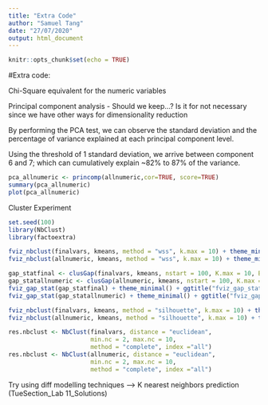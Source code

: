 ---
title: "Extra Code"
author: "Samuel Tang"
date: "27/07/2020"
output: html_document
---

```{r setup, include=FALSE}
knitr::opts_chunk$set(echo = TRUE)
```

#Extra code:

Chi-Square equivalent for the numeric variables


Principal component analysis - Should we keep...? Is it for not necessary since we have other ways for dimensionality reduction

By performing the PCA test, we can observe the standard deviation and the percentage of variance explained at each principal component level. 

Using the threshold of 1 standard deviation, we arrive between component 6 and 7; which can cumulatively explain ~82% to 87% of the variance. 

```{r}
pca_allnumeric <- princomp(allnumeric,cor=TRUE, score=TRUE)
summary(pca_allnumeric)
plot(pca_allnumeric)
```

Cluster Experiment

```{r}
set.seed(100)
library(NbClust)
library(factoextra)

fviz_nbclust(finalvars, kmeans, method = "wss", k.max = 10) + theme_minimal() + ggtitle("the Elbow Method")
fviz_nbclust(allnumeric, kmeans, method = "wss", k.max = 10) + theme_minimal() + ggtitle("the Elbow Method")

gap_statfinal <- clusGap(finalvars, kmeans, nstart = 100, K.max = 10, B = 50)
gap_statallnumeric <- clusGap(allnumeric, kmeans, nstart = 100, K.max = 10, B = 50)
fviz_gap_stat(gap_statfinal) + theme_minimal() + ggtitle("fviz_gap_stat: Gap Statistic")
fviz_gap_stat(gap_statallnumeric) + theme_minimal() + ggtitle("fviz_gap_stat: Gap Statistic")

fviz_nbclust(finalvars, kmeans, method = "silhouette", k.max = 10) + theme_minimal() + ggtitle("The Silhouette Plot")
fviz_nbclust(allnumeric, kmeans, method = "silhouette", k.max = 10) + theme_minimal() + ggtitle("The Silhouette Plot")

res.nbclust <- NbClust(finalvars, distance = "euclidean",
                       min.nc = 2, max.nc = 10, 
                       method = "complete", index ="all")
res.nbclust <- NbClust(allnumeric, distance = "euclidean",
                       min.nc = 2, max.nc = 10, 
                       method = "complete", index ="all")
```

Try using diff modelling techniques --> K nearest neighbors prediction (TueSection_Lab 11_Solutions)
